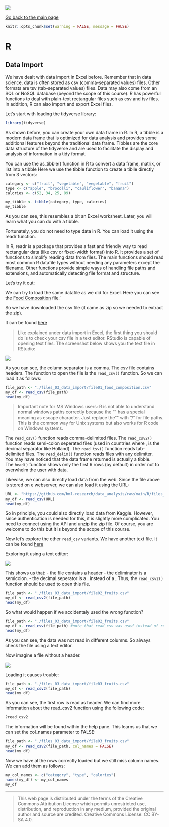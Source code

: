 ![](../hanze/hanze.png)

[Go back to the main page](../index.html)

```r
knitr::opts_chunk$set(warning = FALSE, message = FALSE) 
```

# R

## Data Import

We have dealt with data import in Excel before.
Remember that in data science, data is often stored as csv (comma-separated values) files.
Other formats are tsv (tab-separated values) files.
Data may also come from an SQL or NoSQL database (beyond the scope of this course).
R has powerful functions to deal with plain-text rectangular files such as csv and tsv files.
In addition, R can also import and export Excel files.

Let's start with loading the tidyverse library:

```r
library(tidyverse)
```

As shown before, you can create your own data frame in R. 
In R, a tibble is a modern data frame that is optimized for data analysis and provides some additional features beyond the traditional data frame. 
Tibbles are the core data structure of the tidyverse and are used to facilitate the display and analysis of information in a tidy format.

You can use the as_tibble() function in R to convert a data frame, matrix, or list into a tibble
Here we use the tibble function to create a tiblle directly from 3 vectors:


```r
category <- c("fruit", "vegetable", "vegetable", "fruit")
type <- c("apple", "brocolli", "cauliflower", "banana")
calories <- c(52, 34, 25, 89)

my_tibble <- tibble(category, type, calories)
my_tibble
```

As you can see, this resembles a bit an Excel worksheet.
Later, you will learn what you can do with a tibble.

Fortunately, you do not need to type data in R.
You can load it using the readr function.

In R, readr is a package that provides a fast and friendly way to read rectangular data (like csv or fixed-width format) into R. It provides a set of functions to simplify reading data from files. The main functions should read most common R datafile types without needing any parameters except the filename. Other functions provide simple ways of handling file paths and extensions, and automatically detecting file format and structure.

Let's try it out:

We can try to load the same datafile as we did for Excel.
Here you can see the [Food Composition](https://www.kaggle.com/datasets/vinitshah0110/food-composition?resource=download&select=Food+Composition.csv) file.'

So we have downloaded the csv file (it came as zip so we needed to extract the zip).

It can be found [here](./files_03_data_import/file01_food_composition.csv)

>Like explained under data import in Excel, the first thing you should do is to check your csv file in a text editor.
RStudio is capable of opening text files.
The screenshot below shows you the text file in RStudio:

![](./pics_03_data_import/fig01.png)

As you can see, the column separator is a comma. The csv file contains headers.
The function to open the file is the `read_csv()` function.
So we can load it as follows:



```r
file_path <- "./files_03_data_import/file01_food_composition.csv"
my_df <- read_csv(file_path)
head(my_df)
```


>Important note for MS Windows users:
R is not able to understand normal windows paths correctly because the "\" has a special meaning as escape character.
Just replace the "\" with "/" for file paths.
This is the common way for Unix systems but also works for R code on Windows systems.



The `read_csv()` function reads comma-delimited files. The `read_csv2()` function reads semi-colon seperated files (used in countries where , is the decimal separator like Holland). The `read_tsv()` function reads tab-delimited files. The `read_delim()` function reads files with any delimiter.  
You may have noticed that the data frame returned is actually a tibble.  
The `head()` function shows only the first 6 rows (by default) in order not to overwhelm the user with data.


Likewise, we can also directly load data from the web. Since the file above is stored on e webserver, we can also load it using the URL:

```r
URL <- "https://github.com/bml-research/data_analysis/raw/main/R/files_03_data_import/file01_food_composition.csv"
my_df <- read_csv(URL)
head(my_df)
```

So in principle, you could also directly load data from Kaggle.
However, since authentication is needed for this, it is slightly more complicated.
You need to connect using the API and unzip the zip file.
Of course, you are welcome to do this but it is beyond the scope of this course.


Now let's explore the other `read_csv` variants.
We have another text file.
It can be found [here](./files_03_data_import/file02_fruits.csv)

Exploring it using a text editor:

![](./pics_03_data_import/fig02.png)

This shows us that:
- the file contains a header
- the deliminator is a semicolon.
- the decimal seperator is a . instead of a ,
Thus, the `read_csv2()` function should be used to open this file.

```r
file_path <- "./files_03_data_import/file02_fruits.csv"
my_df <- read_csv2(file_path)
head(my_df)
```

So what would happen if we accidentaly used the wrong function?

```r
file_path <- "./files_03_data_import/file02_fruits.csv"
my_df <- read_csv(file_path) #note that read_csv was used instead of read_csv2
head(my_df)
```

As you can see, the data was not read in different columns. So always check the file using a text editor.

Now imagine a file without a header.

![](./pics_03_data_import/fig03.png)


Loading it causes trouble:

```r
file_path <- "./files_03_data_import/file03_fruits.csv"
my_df <- read_csv2(file_path) 
head(my_df)
```


As you can see, the first row is read as header.
We can find more information about the read_csv2 function using the following code:

```r
?read_csv2
```

The information will be found within the help pane.
This learns us that we can set the col_names parameter to FALSE:

```r
file_path <- "./files_03_data_import/file03_fruits.csv"
my_df <- read_csv2(file_path, col_names = FALSE) 
head(my_df)
```

Now we have al the rows correctly loaded but we still miss column names.
We can add them as follows:

```r
my_col_names <- c("category", "type", "calories")
names(my_df) <- my_col_names
my_df
```

---


>This web page is distributed under the terms of the Creative Commons Attribution License which permits unrestricted use, distribution, and reproduction in any medium, provided the original author and source are credited.
>Creative Commons License: CC BY-SA 4.0.

